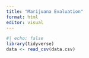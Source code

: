 ```yaml
---
title: "Marijuana Evaluation"
format: html
editor: visual
---
```


```r
#| echo: false
library(tidyverse)
data <- read_csv(data.csv)
```
